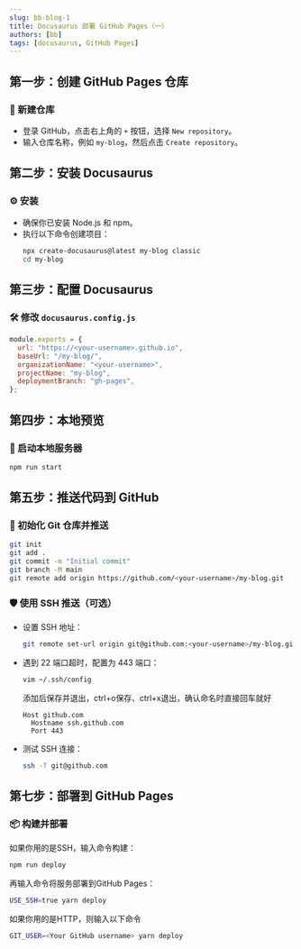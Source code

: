 ```yaml
---
slug: bb-blog-1
title: Docusaurus 部署 GitHub Pages（一）
authors: [bb]
tags: [docusaurus, GitHub Pages]
---
```


## 第一步：创建 GitHub Pages 仓库

### 🧱 新建仓库

- 登录 GitHub，点击右上角的 `+` 按钮，选择 `New repository`。
- 输入仓库名称，例如 `my-blog`，然后点击 `Create repository`。

## 第二步：安装 Docusaurus

### ⚙️ 安装

- 确保你已安装 Node.js 和 npm。
- 执行以下命令创建项目：
  ```bash
  npx create-docusaurus@latest my-blog classic
  cd my-blog
  ```

## 第三步：配置 Docusaurus

### 🛠️ 修改 `docusaurus.config.js`

```js
module.exports = {
  url: "https://<your-username>.github.io",
  baseUrl: "/my-blog/",
  organizationName: "<your-username>",
  projectName: "my-blog",
  deploymentBranch: "gh-pages",
};
```

## 第四步：本地预览

### 🚀 启动本地服务器

```bash
npm run start
```

## 第五步：推送代码到 GitHub

### 🔗 初始化 Git 仓库并推送

```bash
git init
git add .
git commit -m "Initial commit"
git branch -M main
git remote add origin https://github.com/<your-username>/my-blog.git
```

### 🛡️ 使用 SSH 推送（可选）

- 设置 SSH 地址：
  ```bash
  git remote set-url origin git@github.com:<your-username>/my-blog.git
  ```
- 遇到 22 端口超时，配置为 443 端口：
  ```bash
  vim ~/.ssh/config
  ```
  添加后保存并退出，ctrl+o保存、ctrl+x退出，确认命名时直接回车就好
  ```
  Host github.com
    Hostname ssh.github.com
    Port 443
  ```
- 测试 SSH 连接：
  ```bash
  ssh -T git@github.com
  ```

## 第七步：部署到 GitHub Pages

### 📦 构建并部署

如果你用的是SSH，输入命令构建：

```bash
npm run deploy
```

再输入命令将服务部署到GitHub Pages：

```bash
USE_SSH=true yarn deploy
```

如果你用的是HTTP，则输入以下命令

```bash
GIT_USER=<Your GitHub username> yarn deploy
```
